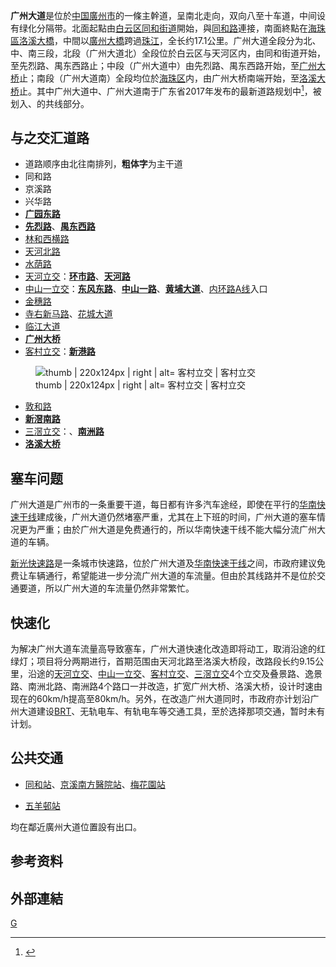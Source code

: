 {{Infobox Guangzhou Road
|中文道路名称=广 州 大 道  
|道路名称拼音=GUANGZHOU DADAO
|道路方向=南北
|图片=Guangzhoudadaobei.JPG
|图片说明=广州大道路牌
|道路属性=城市主干道
|道路总长度=17.1
|规划总长度=
|已通车长度=
|车速限制=60
|行车线数量=双向8-10车道
|所在地区=[[广州市|广州市]][[白云区_(广州市)|白云区]]、[[天河区|天河区]]、[[海珠区|海珠区]]
|起点=[[同和路|同和路]]
|终点=[[洛溪大橋|洛溪大橋]]
|part_of={{中國國道名|105}}（環市東路—洛溪大橋）<br>{{中國國道名|324}}（禺东西路—洛溪大橋）
|道路命名日期=
|命名缘由=
|道路旧名=
|道路动工日期=
|通车日期=
|相连路段=
|路段主要建筑=
}}
'''广州大道'''是位於[[中国|中国]][[廣州市|廣州市]]的一條主幹道，呈南北走向，双向八至十车道，中间设有绿化分隔带。北面起點由[[白云区_(广州市)|白云区]][[同和街道_(广州市)|同和街道]]開始，與[[同和路|同和路]]連接，南面終點在[[海珠區|海珠區]][[洛溪大橋|洛溪大橋]]，中間以[[廣州大橋|廣州大橋]]跨過[[珠江|珠江]]，全长约17.1公里。广州大道全段分为北、中、南三段，北段（广州大道北）全段位於白云区与天河区内，由同和街道开始，至先烈路、禺东西路止；中段（广州大道中）由先烈路、禺东西路开始，至[[广州大桥_(广州)|广州大桥]]止；南段（广州大道南）全段均位於[[海珠区|海珠区]]内，由广州大桥南端开始，至[[洛溪大桥|洛溪大桥]]止。其中广州大道中、广州大道南于广东省2017年发布的最新道路规划中<ref>{{cite web |title=广东省普通省道网规划（2016年-2030年）|url=http://www.raoping.gov.cn/czrpjtj/attachment/0/496/496519/3705332.pdf |website=www.raoping.gov.cn |accessdate=2022-06-11}}</ref>，被划入{{中國國道名|105}}、{{中國國道名|324}}的共线部分。

==与之交汇道路==
*道路顺序由北往南排列，'''粗体字'''为主干道
*同和路
*京溪路
*兴华路
*'''[[广园路|广园东路]]'''
*'''[[先烈路_(广州)|先烈路]]'''、'''[[禺东西路|禺东西路]]'''
*[[林和西横路|林和西横路]]
*[[天河北路|天河北路]]
*[[水荫路|水荫路]]
*[[天河立交|天河立交]]：'''[[环市路_(广州)|环市路]]'''、'''[[天河路_(广州)|天河路]]'''
*[[中山一立交|中山一立交]]：'''[[东风路_(广州)|东风东路]]'''、'''[[中山路_(广州)|中山一路]]'''、'''[[黄埔大道|黄埔大道]]'''、[[内环路_(广州)|内环路A线]]入口
*[[金穗路|金穗路]]
*[[寺右新马路|寺右新马路]]、[[花城大道|花城大道]]
*[[临江大道|临江大道]]
*'''[[广州大桥_(广州)|广州大桥]]'''
*[[客村立交|客村立交]]：'''[[新港路|新港路]]'''
[[File:广州大道南客村立交.jpg | thumb | 220x124px | right | alt= 客村立交 |
客村立交]]
*[[敦和路|敦和路]]
*'''[[新滘南路|新滘南路]]'''
*[[三滘立交|三滘立交]]：{{China Expwy Name|S81|'''[[广州环城高速公路|广州环城高速公路]]'''南环段|P=Guangdong}}、'''[[南洲路|南洲路]]'''
*'''[[洛溪大桥|洛溪大桥]]'''

== 塞车问题 ==
广州大道是广州市的一条重要干道，每日都有许多汽车途经，即使在平行的[[华南快速干线|华南快速干线]]建成後，广州大道仍然堵塞严重，尤其在上下班的时间，广州大道的塞车情况更为严重；由於广州大道是免费通行的，所以华南快速干线不能大幅分流广州大道的车辆。

[[新光快速路|新光快速路]]是一条城市快速路，位於广州大道及[[华南快速干线|华南快速干线]]之间，市政府建议免费让车辆通行，希望能进一步分流广州大道的车流量。但由於其线路并不是位於交通要道，所以广州大道的车流量仍然非常繁忙。

== 快速化 ==
为解决广州大道车流量高导致塞车，广州大道快速化改造即将动工，取消沿途的红绿灯；项目将分两期进行，首期范围由天河北路至洛溪大桥段，改路段长约9.15公里，沿途的[[天河立交|天河立交]]、[[中山一立交|中山一立交]]、[[客村立交|客村立交]]、[[三滘立交|三滘立交]]4个立交及叠景路、逸景路、南洲北路、南洲路4个路口一并改造，扩宽广州大桥、洛溪大桥，设计时速由现在的60km/h提高至80km/h。另外，在改造广州大道同时，市政府亦计划沿广州大道建设[[巴士快速交通系统|BRT]]、无轨电车、有轨电车等交通工具，至於选择那项交通，暂时未有计划。

==公共交通==
*{{廣州地鐵路線鏈接|3|SL}}[[同和站|同和站]]、[[京溪南方醫院站|京溪南方醫院站]]、[[梅花園站|梅花園站]]
*{{廣州地鐵路線鏈接|5|SL}}[[五羊邨站|五羊邨站]]
均在鄰近廣州大道位置設有出口。

== 参考资料 ==
{{Reflist}}

==外部連結==
{{广州主要道路}}
[[Category:广州市主干道|G]]